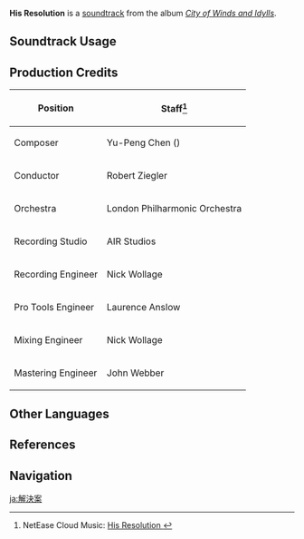{{Soundtrack Infobox
|image          = City of Winds and Idylls.png
|album          = City of Winds and Idylls
|disc           = 3
|number         = 53
|featured       =
|featured2      =
|featured3      =
|featured_disc  =
|featured_disc2 =
|featured_disc3 =
|youtube_id     = HV1w9RUGgOA
|spotify_id     = 7vVykgHiPo77VIHtUX2e5y
|previous       = Photon of Fluctuation
|next           = Rhythm from Ancient Times
}}
'''His Resolution''' is a [[soundtrack]] from the album ''[[City of Winds and Idylls]]''.

==Soundtrack Usage==
{{Soundtrack Usage
|location = Mondstadt;;Golden Apple Archipelago\combat
|eventgameplay = Test Run - Character Trial Event;;Energy Amplifier/2021-04-30/Twisted Realm//Domain of Deceit;;Legend of the Vagabond Sword/Lament: Bitter Hate;;Legend of the Vagabond Sword/Wanderer's Threefold Challenge;;Energy Amplifier/2021-12-24/Deceitful Domain//Where Bloodhounds Gather;;Journey Through Hilinigmatic Terrain//Hilinigmatic Duel
|special_displayed = Genius Invokation TCG//[[Mondstadt (Card Box)|Mondstadt Card Box]]
|special  = Mondstadt (Card Box)
}}

==Production Credits==
{| class="wikitable"
! Position
! Staff<ref>NetEase Cloud Music: [https://music.163.com/#/song?id=1481392863 His Resolution {{zh|解决之道}}]</ref>
|-
! Composer
| Yu-Peng Chen ({{zh|陈致逸}})
|-
! Conductor
| Robert Ziegler
|-
! Orchestra
| London Philharmonic Orchestra
|-
! Recording Studio
| AIR Studios
|-
! Recording Engineer
| Nick Wollage
|-
! Pro Tools Engineer
| Laurence Anslow
|-
! Mixing Engineer
| Nick Wollage
|-
! Mastering Engineer
| John Webber
|}

==Other Languages==
{{Other Languages
|en      = His Resolution
|zhs     = 解决之道
|zhs_rm  = Jiějué zhī Dào
|zht     = 解決之道
|zht_rm  = Jiějué zhī Dào
|zh_tl   = 
|ja      = 解決案
|ja_rm   = Kaiketsu-an
|ja_tl   = Proposed Solution
}}

==References==
{{Reflist}}

==Navigation==
{{Soundtrack Navbox|City of Winds and Idylls}}

[[ja:解決案]]